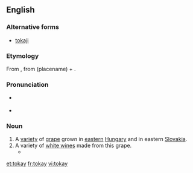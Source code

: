 {{also|tokaý}}
==English==

===Alternative forms===
* [[tokaji]]

===Etymology===
From {{etyl|hu}} {{term|tokaji||of Tokay|lang=hu}}, from  {{term|Tokaj|lang=hu}} (placename) + {{term|-i|lang=hu||originating from}}.

===Pronunciation===
*{{a|UK}} {{IPA|təʊˈkeɪ}}
*{{a|US}} {{IPA|toʊˈkeɪ}}

===Noun===
{{en-noun}}

# A [[variety]] of [[grape]] grown in [[eastern]] [[Hungary]] and in eastern [[Slovakia]].
# A variety of [[white wine]]s made from this grape.
#* {{quote-news|year=2009|date=February 25|author=Eric Asimov|title=Asian Fusion, via the Wine List|work=New York Times|url=http://www.nytimes.com/2009/02/25/dining/25pour.html
|passage=It was made from the furmint grape, which is better known in Hungary’s lusciously sweet '''tokays''', but this was delicate, floral and just right with a tart chicken curry dish.}}

[[et:tokay]]
[[fr:tokay]]
[[vi:tokay]]